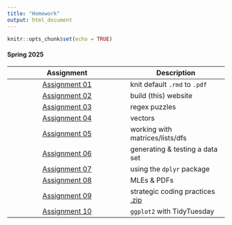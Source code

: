 ```yaml
---
title: "Homework"
output: html_document
---
```


```r
knitr::opts_chunk$set(echo = TRUE)
```

#### Spring 2025  

<div class="hw-page">  

| Assignment                                            | Description                                 |
|:-----------------------------------------------------:|---------------------------------------------|
| [Assignment 01](HW01-default-text.pdf)                | knit default `.rmd` to `.pdf`               |
| [Assignment 02](about.html)                           | build (this) website                        |
| [Assignment 03](HW03-regex.html)                      | regex puzzles                               |
| [Assignment 04](HW04-vectors.html)                    | vectors                                     |
| [Assignment 05](HW05-matrices-lists-data-frames.html) | working with matrices/lists/dfs             |
| [Assignment 06](HW06-fake-data-set.html)              | generating & testing a data set             |
| [Assignment 07](HW07-dplyr.html)                      | using the `dplyr` package                   |
| [Assignment 08](HW08-probability.html)                | MLEs & PDFs                                 |
| [Assignment 09](HW09/HW09-strategic-coding.html)      | strategic coding practices [.zip](HW09.zip) |
| [Assignment 10](HW10-ggplot.html)                     | `ggplot2` with TidyTuesday                  |

</div>
